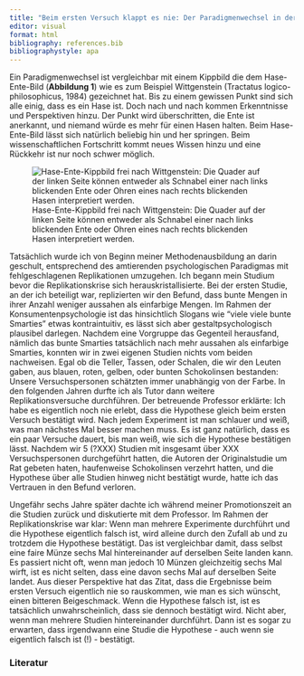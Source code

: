 ```yaml
---
title: "Beim ersten Versuch klappt es nie: Der Paradigmenwechsel in der Psychologie"
editor: visual
format: html
bibliography: references.bib
bibliographystyle: apa
---
```


Ein Paradigmenwechsel ist vergleichbar mit einem Kippbild die dem Hase-Ente-Bild (**Abbildung 1**) wie es zum Beispiel Wittgenstein (Tractatus logico-philosophicus, 1984) gezeichnet hat. Bis zu einem gewissen Punkt sind sich alle einig, dass es ein Hase ist. Doch nach und nach kommen Erkenntnisse und Perspektiven hinzu. Der Punkt wird überschritten, die Ente ist anerkannt, und niemand würde es mehr für einen Hasen halten. Beim Hase-Ente-Bild lässt sich natürlich beliebig hin und her springen. Beim wissenschaftlichen Fortschritt kommt neues Wissen hinzu und eine Rückkehr ist nur noch schwer möglich.

![Hase-Ente-Kippbild frei nach Wittgenstein: Die Quader auf der linken Seite können entweder als Schnabel einer nach links blickenden Ente oder Ohren eines nach rechts blickenden Hasen interpretiert werden.](images/entehase-01.jpg)

Tatsächlich wurde ich von Beginn meiner Methodenausbildung an darin geschult, entsprechend des amtierenden psychologischen Paradigmas mit fehlgeschlagenen Replikationen umzugehen. Ich begann mein Studium bevor die Replikationskrise sich herauskristallisierte. Bei der ersten Studie, an der ich beteiligt war, replizierten wir den Befund, dass bunte Mengen in ihrer Anzahl weniger aussahen als einfarbige Mengen. Im Rahmen der Konsumentenpsychologie ist das hinsichtlich Slogans wie "viele viele bunte Smarties" etwas kontraintuitiv, es lässt sich aber gestaltpsychologisch plausibel darlegen. Nachdem eine Vorgruppe das Gegenteil herausfand, nämlich das bunte Smarties tatsächlich nach mehr aussahen als einfarbige Smarties, konnten wir in zwei eigenen Studien nichts vom beiden nachweisen. Egal ob die Teller, Tassen, oder Schalen, die wir den Leuten gaben, aus blauen, roten, gelben, oder bunten Schokolinsen bestanden: Unsere Versuchspersonen schätzten immer unabhängig von der Farbe. In den folgenden Jahren durfte ich als Tutor dann weitere Replikationsversuche durchführen. Der betreuende Professor erklärte: Ich habe es eigentlich noch nie erlebt, dass die Hypothese gleich beim ersten Versuch bestätigt wird. Nach jedem Experiment ist man schlauer und weiß, was man nächstes Mal besser machen muss. Es ist ganz natürlich, dass es ein paar Versuche dauert, bis man weiß, wie sich die Hypothese bestätigen lässt. Nachdem wir 5 (?XXX) Studien mit insgesamt über XXX Versuchspersonen durchgeführt hatten, die Autoren der Originalstudie um Rat gebeten haten, haufenweise Schokolinsen verzehrt hatten, und die Hypothese über alle Studien hinweg nicht bestätigt wurde, hatte ich das Vertrauen in den Befund verloren.

Ungefähr sechs Jahre später dachte ich während meiner Promotionszeit an die Studien zurück und diskutierte mit dem Professor. Im Rahmen der Replikationskrise war klar: Wenn man mehrere Experimente durchführt und die Hypothese eigentlich falsch ist, wird alleine durch den Zufall ab und zu trotzdem die Hypothese bestätigt. Das ist vergleichbar damit, dass selbst eine faire Münze sechs Mal hintereinander auf derselben Seite landen kann. Es passiert nicht oft, wenn man jedoch 10 Münzen gleichzeitig sechs Mal wirft, ist es nicht selten, dass eine davon sechs Mal auf derselben Seite landet. Aus dieser Perspektive hat das Zitat, dass die Ergebnisse beim ersten Versuch eigentlich nie so rauskommen, wie man es sich wünscht, einen bitteren Beigeschmack. Wenn die Hypothese falsch ist, ist es tatsächlich unwahrscheinlich, dass sie dennoch bestätigt wird. Nicht aber, wenn man mehrere Studien hintereinander durchführt. Dann ist es sogar zu erwarten, dass irgendwann eine Studie die Hypothese - auch wenn sie eigentlich falsch ist (!) - bestätigt.

### Literatur
